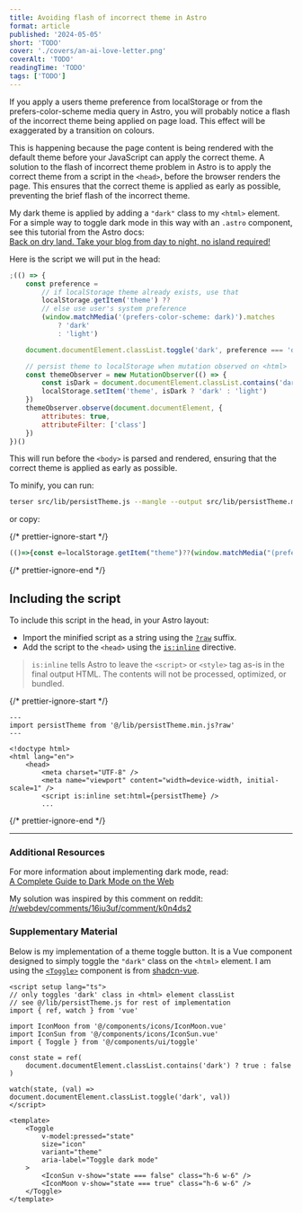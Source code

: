 ```yaml
---
title: Avoiding flash of incorrect theme in Astro
format: article
published: '2024-05-05'
short: 'TODO'
cover: './covers/an-ai-love-letter.png'
coverAlt: 'TODO'
readingTime: 'TODO'
tags: ['TODO']
---
```


If you apply a users theme preference from localStorage or from the prefers-color-scheme media query in Astro, you will probably notice a flash of the incorrect theme being applied on page load. This effect will be exaggerated by a transition on colours.

This is happening because the page content is being rendered with the default theme before your JavaScript can apply the correct theme. A solution to the flash of incorrect theme problem in Astro is to apply the correct theme from a script in the `<head>`, before the browser renders the page. This ensures that the correct theme is applied as early as possible, preventing the brief flash of the incorrect theme.

My dark theme is applied by adding a `"dark"` class to my `<html>` element. For a simple way to toggle dark mode in this way with an `.astro` component, see this tutorial from the Astro docs:  
[Back on dry land. Take your blog from day to night, no island required!](https://docs.astro.build/en/tutorial/6-islands/2/)

Here is the script we will put in the head:

```js title="src/lib/persistTheme.js"
;(() => {
	const preference =
		// if localStorage theme already exists, use that
		localStorage.getItem('theme') ??
		// else use user's system preference
		(window.matchMedia('(prefers-color-scheme: dark)').matches
			? 'dark'
			: 'light')

	document.documentElement.classList.toggle('dark', preference === 'dark')

	// persist theme to localStorage when mutation observed on <html>
	const themeObserver = new MutationObserver(() => {
		const isDark = document.documentElement.classList.contains('dark')
		localStorage.setItem('theme', isDark ? 'dark' : 'light')
	})
	themeObserver.observe(document.documentElement, {
		attributes: true,
		attributeFilter: ['class']
	})
})()
```

This will run before the `<body>` is parsed and rendered, ensuring that the correct theme is applied as early as possible.

To minify, you can run:

```bash
terser src/lib/persistTheme.js --mangle --output src/lib/persistTheme.min.js
```

or copy:

{/* prettier-ignore-start */}
```js title="src/lib/persistTheme.min.js"
(()=>{const e=localStorage.getItem("theme")??(window.matchMedia("(prefers-color-scheme: dark)").matches?"dark":"light");document.documentElement.classList.toggle("dark",e==="dark");const t=new MutationObserver((()=>{const e=document.documentElement.classList.contains("dark");localStorage.setItem("theme",e?"dark":"light")}));t.observe(document.documentElement,{attributes:true,attributeFilter:["class"]})})();
```
{/* prettier-ignore-end */}

## Including the script

To include this script in the head, in your Astro layout:

- Import the minified script as a string using the [`?raw`](https://vitejs.dev/guide/assets#importing-asset-as-string) suffix.
- Add the script to the `<head>` using the [`is:inline`](https://docs.astro.build/en/reference/directives-reference/#isinline) directive.

> `is:inline` tells Astro to leave the `<script>` or `<style>` tag as-is in the final output HTML. The contents will not be processed, optimized, or bundled.

{/* prettier-ignore-start */}
```astro title="src/layouts/Layout.astro" ins={2, 10}
---
import persistTheme from '@/lib/persistTheme.min.js?raw'
---

<!doctype html>
<html lang="en">
	<head>
		<meta charset="UTF-8" />
		<meta name="viewport" content="width=device-width, initial-scale=1" />
		<script is:inline set:html={persistTheme} />
		...
```
{/* prettier-ignore-end */}

---

### Additional Resources

For more information about implementing dark mode, read:  
[A Complete Guide to Dark Mode on the Web](https://css-tricks.com/a-complete-guide-to-dark-mode-on-the-web/)

My solution was inspired by this comment on reddit:  
[/r/webdev/comments/16iu3uf/comment/k0n4ds2](https://www.reddit.com/r/webdev/comments/16iu3uf/comment/k0n4ds2)

### Supplementary Material

Below is my implementation of a theme toggle button. It is a Vue component designed to simply toggle the `"dark"` class on the `<html>` element. I am using the [`<Toggle>`](https://www.shadcn-vue.com/docs/components/toggle.html) component is from [shadcn-vue](https://www.shadcn-vue.com/).

```vue
<script setup lang="ts">
// only toggles 'dark' class in <html> element classList
// see @/lib/persistTheme.js for rest of implementation
import { ref, watch } from 'vue'

import IconMoon from '@/components/icons/IconMoon.vue'
import IconSun from '@/components/icons/IconSun.vue'
import { Toggle } from '@/components/ui/toggle'

const state = ref(
	document.documentElement.classList.contains('dark') ? true : false
)

watch(state, (val) => document.documentElement.classList.toggle('dark', val))
</script>

<template>
	<Toggle
		v-model:pressed="state"
		size="icon"
		variant="theme"
		aria-label="Toggle dark mode"
	>
		<IconSun v-show="state === false" class="h-6 w-6" />
		<IconMoon v-show="state === true" class="h-6 w-6" />
	</Toggle>
</template>
```
